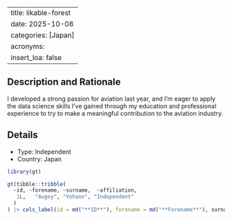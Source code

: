 
---
title: likable-forest
date: 2025-10-08
categories: [Japan]
acronyms:
  insert_loa: false
---

## Description and Rationale

I developed a strong passion for aviation last year, and I’m eager to apply the data science skills I’ve gained through my education and professional experience to try to make a meaningful contribution to the aviation industry.

## Details

* Type: Independent
* Country: Japan

```r
library(gt)

gt(tibble::tribble(
  ~id, ~forename, ~surname,  ~affiliation,
   1L,   "Augey", "Yohann", "Independent"
  )
) |> cols_label(id = md("**ID**"), forename = md("**Forename**"), surname ~ md("**Surname**"), affiliation ~ md("**Affiliation**"))
```
